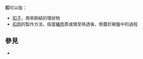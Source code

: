'''扣'''可以指：
* [[扣子|扣子]]，用來鉤結的環狀物
* [[扣肉|扣肉]]的製作方法，指當[[豬肉|豬肉]]蒸或燉至熟透後，倒蓋於碗盤中的過程

== 參見 ==
* {{Lookfrom}}

{{disambig|Cat=一字消歧義}}